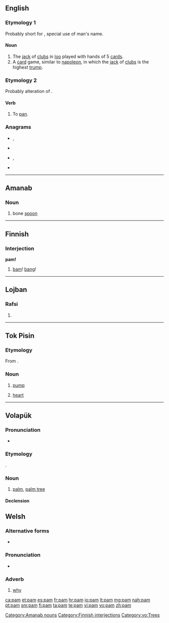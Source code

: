 {{also|Pam|PAM}}
==English==

===Etymology 1===
Probably short for {{etyl|fr|en}} {{m|fr|Pamphile||a given name}}, special use of man's name.

====Noun====
{{en-noun}}

# The [[jack]] of [[clubs]] in [[loo]] played with hands of 5 [[card]]s.
# A [[card]] game, similar to [[napoleon]], in which the [[jack]] of [[clubs]] is the highest [[trump]].

===Etymology 2===
Probably alteration of {{m|en|pan}}.

====Verb====
{{en-verb|pams|pamming|pammed}}

# To [[pan]]. <!--in what sense?-->

===Anagrams===
* {{l|en|amp}}, {{l|en|AMP}}
* {{l|en|APM}}
* {{l|en|map}}, {{l|en|MAP}}
* {{l|en|MPA}}

----

==Amanab==

===Noun===
{{head|amn|nouns}}

# bone [[spoon]]

[[Category:Amanab nouns]]

----

==Finnish==

===Interjection===
'''pam!'''

# [[bam]]! [[bang]]!

[[Category:Finnish interjections]]

----

==Lojban==

===Rafsi===
{{jbo-rafsi}}

# {{jbo-rafsi of|prami}}

----

==Tok Pisin==

===Etymology===
From {{etyl|en|tpi}} {{m|en|pump}}.

===Noun===
{{head|tpi|noun}}

# [[pump]]
# {{lb|tpi|anatomy}} [[heart]]

----

==Volapük==

===Pronunciation===
* {{IPA|/pam/|lang=vo}}

===Etymology===
{{borrowing|en|palm|lang=vo}}.

===Noun===
{{vo-noun}}

# [[palm]], [[palm tree]]

====Declension====
{{vo-decl-noun}}

[[Category:vo:Trees]]

==Welsh==

===Alternative forms===
* {{l|cy|paham}} {{qualifier|literary}}

===Pronunciation===
* {{IPA|/pam/|lang=cy}}

===Adverb===
{{head|cy|adverb}}

# [[why]]

[[ca:pam]]
[[et:pam]]
[[es:pam]]
[[fr:pam]]
[[hr:pam]]
[[io:pam]]
[[lt:pam]]
[[mg:pam]]
[[nah:pam]]
[[pt:pam]]
[[sm:pam]]
[[fi:pam]]
[[ta:pam]]
[[te:pam]]
[[vi:pam]]
[[vo:pam]]
[[zh:pam]]